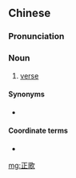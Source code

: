 ==Chinese==
{{zh-forms}}

===Pronunciation===
{{zh-pron
|m=zhènggē
|c=zing3 go1
|cat=n
}}

===Noun===
{{zh-noun}}

# {{lb|zh|music}} [[verse]]

====Synonyms====
* {{zh-l|主歌}}

====Coordinate terms====
* {{zh-l|副歌}}

[[mg:正歌]]